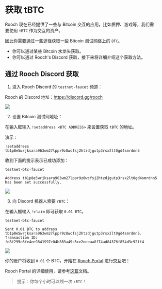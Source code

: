 # 获取 tBTC

Rooch 现在已经提供了一些与 Bitcoin 交互的应用，比如质押、游戏等，我们需要使用 `tBTC` 作为交互的资产。

因此你需要通过一些途径获取一些 Bitcoin 测试网络上的 `BTC`。

- 你可以通过某些 Bitcoin 水龙头获取。
- 你可以通过 Rooch's Discord 获取，接下来将详细介绍这个获取方法。

## 通过 Rooch Discord 获取

1. 进入 Rooch Discord 的 `testnet-faucet` 频道：

Rooch 的 Discord 地址：https://discord.gg/rooch

![](/docs/portal/discord-gas-channel.png)

2. 设置 Bitcoin 测试网地址：

在输入框输入 `!setaddress <BTC ADDRESS>` 来设置获取 `tBTC` 的地址。

演示：

```
!setaddress tb1p8e5wrjksara963wm27lppr9z8wcfsj2htzdjgutp3rsx2lt0gd4smrdnn5
```

收到下面的提示表示已成功添加：

```
testnet-btc-faucet

Address tb1p8e5wrjksara963wm27lppr9z8wcfsj2htzdjgutp3rsx2lt0gd4smrdnn5 has been set successfully.
```

![](/docs/get-test-coin/get-rbtc/set-address.png)

3. 向 Discord 机器人索要 `rBTC`：

在输入框输入 `!claim` 即可获取 `0.01 BTC`。

```
testnet-btc-faucet

Sent 0.01 BTC to address tb1p8e5wrjksara963wm27lppr9z8wcfsj2htzdjgutp3rsx2lt0gd4smrdnn5. Transaction ID: fd8f295c6fe4ee9841997e04b883a49c5ce2eeeaa8f74ad84376f854d3c92ff4
```

![](/docs/get-test-coin/get-rbtc/get-btc.png)

你的账户将收到 `0.01` 个 BTC，开始在 [Rooch Portal](https://portal.rooch.network/) 进行交互吧！

Rooch Portal 的详细使用，请参考[这篇](https://rooch.network/zh-CN/learn/miscellaneous/portal)文档。

> 提示：你每个小时可以领一次 `rBTC`！
